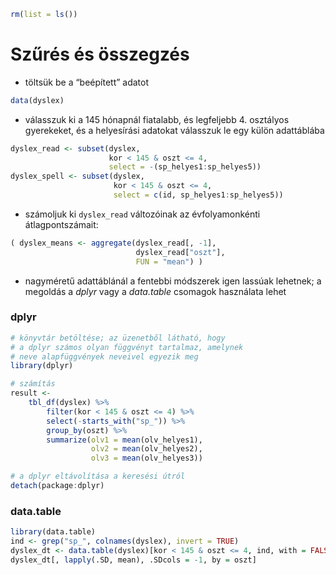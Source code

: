 ```r
rm(list = ls())
```


# Szűrés és összegzés

- töltsük be a "beépített" adatot
```r
data(dyslex)
```

- válasszuk ki a 145 hónapnál fiatalabb, és legfeljebb 4. osztályos gyerekeket, 
és a helyesírási adatokat válasszuk le egy külön adattáblába
```r
dyslex_read <- subset(dyslex, 
                      kor < 145 & oszt <= 4, 
                      select = -(sp_helyes1:sp_helyes5))
dyslex_spell <- subset(dyslex, 
                       kor < 145 & oszt <= 4, 
                       select = c(id, sp_helyes1:sp_helyes5))
```

- számoljuk ki `dyslex_read` változóinak az évfolyamonkénti 
átlagpontszámait:
```r
( dyslex_means <- aggregate(dyslex_read[, -1], 
                            dyslex_read["oszt"], 
                            FUN = "mean") )
```

- nagyméretű adattáblánál a fentebbi módszerek igen lassúak lehetnek; 
a megoldás a *dplyr* vagy a *data.table* csomagok használata lehet

### dplyr

```r
# könyvtár betöltése; az üzenetből látható, hogy
# a dplyr számos olyan függvényt tartalmaz, amelynek
# neve alapfüggvények neveivel egyezik meg 
library(dplyr)

# számítás
result <- 
    tbl_df(dyslex) %>%
        filter(kor < 145 & oszt <= 4) %>%
        select(-starts_with("sp_")) %>%
        group_by(oszt) %>%
        summarize(olv1 = mean(olv_helyes1), 
                  olv2 = mean(olv_helyes2), 
                  olv3 = mean(olv_helyes3))

# a dplyr eltávolítása a keresési útról
detach(package:dplyr)
```

### data.table

```r
library(data.table)
ind <- grep("sp_", colnames(dyslex), invert = TRUE)
dyslex_dt <- data.table(dyslex)[kor < 145 & oszt <= 4, ind, with = FALSE]
dyslex_dt[, lapply(.SD, mean), .SDcols = -1, by = oszt]
```

